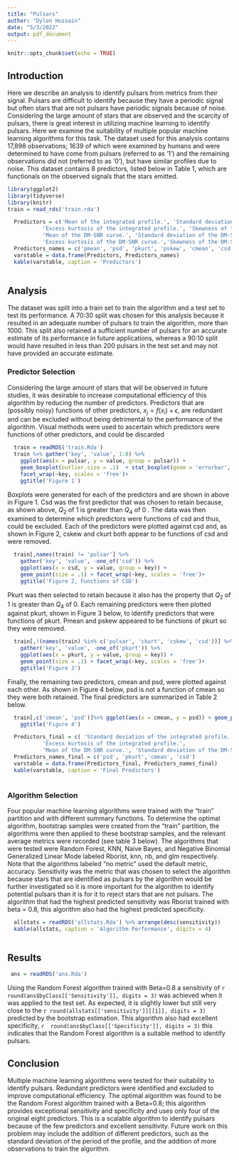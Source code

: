 ```yaml
---
title: "Pulsars"
author: "Dylon Hussain"
date: "5/3/2022"
output: pdf_document
---
```


```r
knitr::opts_chunk$set(echo = TRUE)
```
## Introduction
Here we describe an analysis to identify pulsars from metrics from their signal. Pulsars are difficult to identify because they have a periodic signal but often stars that are not pulsars have periodic signals because of noise. Considering the large amount of stars that are observed and the scarcity of pulsars, there is great interest in utilizing machine learning to identify pulsars. Here we examine the suitability of multiple popular machine learning algorithms for this task. The dataset used for this analysis contains 17,898 observations; 1639 of which were examined by humans and were determined to have come from pulsars (referred to as '1') and the remaining observations did not (referred to as '0'), but have similar profiles due to noise. This dataset contains 8 predictors, listed below in Table 1, which are functionals on the observed signals that the stars emitted. 

```r
library(ggplot2)
library(tidyverse)
library(knitr)
train = read_rds('train.rda')
```
```r
  Predictors = c('Mean of the integrated profile.', 'Standard deviation of the integrated profile.',
           'Excess kurtosis of the integrated profile.', 'Skewness of the integrated profile.',
           'Mean of the DM-SNR curve.', 'Standard deviation of the DM-SNR curve.',
           'Excess kurtosis of the DM-SNR curve.','Skewness of the DM-SNR curve.')
  Predictors_names = c('pmean', 'psd', 'pkurt', 'pskew', 'cmean', 'csd', 'ckurt', 'cskew')
  varstable = data.frame(Predictors, Predictors_names)
  kable(varstable, caption = 'Predictors')
  
```
## Analysis
The dataset was split into a train set to train the algorithm and a test set to test its performance. A 70:30 split was chosen for this analysis because it resulted in an adequate number of pulsars to train the algorithm, more than 1000. This split also retained a sufficient number of pulsars for an accurate estimate of its performance in future applications, whereas a 90:10 split would have resulted in less than 200 pulsars in the test set and may not have provided an accurate estimate. 


### Predictor Selection
Considering the large amount of stars that will be observed in future studies, it was desirable to increase computational efficiency of this algorithm by reducing the number of predictors. Predictors that are (possibly noisy) functions of other predictors, $x_j = f(x_i)+\epsilon$, are redundant and can be excluded without being detrimental to the performance of the algorithm. Visual methods were used to ascertain which predictors were functions of other predictors, and could be discarded

<!-- 'In consideration of the computational cost of running this algorithm, visual methods were used to ascertain which predictors were strongly related and could be discarded without being detrimental to the performance of the algorithm. -->

```r
  train = readRDS('train.Rda')
  train %>% gather('key', 'value', 1:8) %>%  
    ggplot(aes(x = pulsar, y = value, group = pulsar)) + 
    geom_boxplot(outlier.size = .1)  + stat_boxplot(geom = 'errorbar', width = .5)+
    facet_wrap(~key, scales = 'free')+
    ggtitle('Figure 1')
```
Boxplots were generated for each of the predictors and are shown in above in Figure 1. Csd was the first predictor that was chosen to retain because, as shown above, $Q_2$ of 1 is greater than $Q_4$ of 0 . The data was then examined to determine which predictors were functions of csd and thus, could be excluded. Each of the predictors were plotted against csd and, as shown in Figure 2, cskew and ckurt both appear to be functions of csd and were removed. 

```r
  train[,names(train) != 'pulsar'] %>% 
    gather('key', 'value', -one_of('csd')) %>% 
    ggplot(aes(x = csd, y = value, group = key)) + 
    geom_point(size = .1) + facet_wrap(~key, scales = 'free')+
    ggtitle('Figure 2, Functions of CSD')
```
Pkurt was then selected to retain because it also has the property that $Q_2$ of 1 is greater than $Q_4$ of 0. Each remaining predictors were then plotted against pkurt, shown in Figure 3 below, to identify predictors that were functions of pkurt. Pmean and pskew appeared to be functions of pkurt so they were removed. 

```r
  train[,!(names(train) %in% c('pulsar', 'ckurt', 'cskew', 'csd'))] %>% 
    gather('key', 'value', -one_of('pkurt')) %>% 
    ggplot(aes(x = pkurt, y = value, group = key)) + 
    geom_point(size = .1) + facet_wrap(~key, scales = 'free')+
    ggtitle('Figure 3')
```

  

Finally, the remaining two predictors, cmean and psd, were plotted against each other. As shown in Figure 4 below, psd is not a function of cmean so they were both retained. The final predictors are summarized in Table 2 below. 

```r
  train[,c('cmean', 'psd')]%>% ggplot(aes(x = cmean, y = psd)) + geom_point(size = .1) +
    ggtitle('Figure 4')
```

```r
  Predictors_final = c( 'Standard deviation of the integrated profile.',
           'Excess kurtosis of the integrated profile.',
           'Mean of the DM-SNR curve.', 'Standard deviation of the DM-SNR curve.')
  Predictors_names_final = c('psd', 'pkurt','cmean', 'csd')
  varstable = data.frame(Predictors_final, Predictors_names_final)
  kable(varstable, caption = 'Final Predictors')
  
```

### Algorithm Selection
Four popular machine learning algorithms were trained with the "train" partition and with different summary functions. To determine the optimal algorithm, bootstrap samples were created from the "train" partition, the algorithms were then applied to these bootstrap samples, and the relevant average metrics were recorded (see table 3 below). The algorithms that were tested were Random Forest, KNN, Naive Bayes, and Negative Binomial Generalized Linear Mode labeled Rborist, knn, nb, and glm respectively. Note that the algorithms labeled "no metric" used the default metric, accuracy. Sensitivity was the metric that was chosen to select the algorithm because stars that are identified as pulsars by the algorithm would be further investigated so it is more important for the algorithm to identify potential pulsars than it is for it to reject stars that are not pulsars. The algorithm that had the highest predicted sensitivity was Rborist trained with beta = 0.8, this algorithm also had the highest predicted specificity. 

```r
  allstats = readRDS('allstats.Rda') %>% arrange(desc(sensitivity)) 
  kable(allstats, caption = 'Algorithm Performance', digits = 4)
  
```

## Results
```r
 ans = readRDS('ans.Rda')
```
Using the Random Forest algorithm trained with Beta=0.8 a sensitivity of `r  round(ans$byClass[['Sensitivity']], digits = 3)` was achieved when it was applied to the test set. As expected, it is slightly lower but still very close to the `r round(allstats[['sensitivity']][[1]], digits = 3)` predicted by the bootstrap estimation. This algorithm also had excellent specificity, `r  round(ans$byClass[['Specificity']], digits = 3)` this indicates that the Random Forest algorithm is a suitable method to identify pulsars.


## Conclusion
Multiple machine learning algorithms were tested for their suitability to identify pulsars. Redundant predictors were identified and excluded to improve computational efficiency. The optimal algorithm was found to be the Random Forest algorithm trained with a Beta=0.8; this algorithm provides exceptional sensitivity and specificity and uses only four of the original eight predictors. This is a scalable algorithm to identify pulsars because of the few predictors and excellent sensitivity. Future work on this problem may include the addition of different predictors, such as the standard deviation of the period of the profile, and the addition of more observations to train the algorithm. 